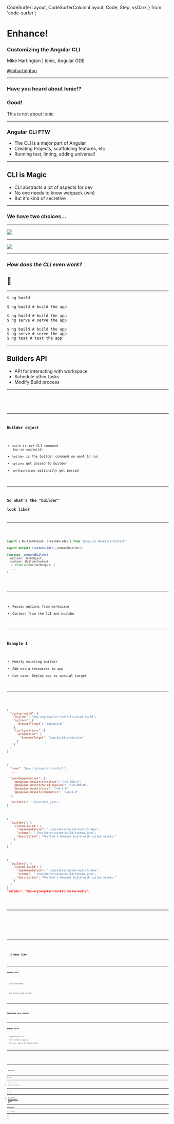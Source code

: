   CodeSurferLayout,
  CodeSurferColumnLayout,
  Code,
  Step,
  vsDark
} from 'code-surfer';

<div>
  <h1 style={{fontFamily: "Impact", fontSize: '200px'}}>Enhance!</h1>

### Customizing the Angular CLI

Mike Hartington | Ionic, Angular GDE

[@mhartington](https://twitter.com/mhartington)

</div>

---


<IonicLayout>

### Have you heard about Ionic!?

<Appear>
  <h3>Good!</h3>
  <p>This is not about Ionic</p>
</Appear>

</IonicLayout>

---

<Angular>

<div>
  <h3 style={{fontFamily: "Impact", fontSize: '3em'}}>Angular CLI FTW</h3>

- The CLI is a major part of Angular
- Creating Projects, scaffolding features, etc
- Running test, linting, adding universal!

</div>

</Angular>

---

## CLI is Magic

- CLI abstracts a lot of aspects for dev
- No one needs to know webpack (win)
- But it's kind of secretive

---

### We have two choices...

---

<Dark>
  <Image
    src="https://pbs.twimg.com/media/DqZGX38WwAA4EwM?format=jpg&name=medium"
    size="contain"
  />
</Dark>

---

<Dark>
  <Image
    src="https://i.giphy.com/media/3ohc14lCEdXHSpnnSU/giphy.gif"
    size="contain"
  />
</Dark>

---

### _How does the CLI even work?_

## 🤔

---

<CodeSurferLayout>

```shell
$ ng build
```

```shell
$ ng build # build the app
```

```shell
$ ng build # build the app
$ ng serve # serve the app
```

```shell
$ ng build # build the app
$ ng serve # serve the app
$ ng test # test the app
```

</CodeSurferLayout>

---

## Builders API

- API for interacting with workspace
- Schedule other tasks
- Modify Build process

---

<CodeSurferLayout>
  <Code
    lang="json"
    code={require('!!raw-loader!./code-samples/sample-angular.js').default}
  />
  <Code
    focus="5:11"
    lang="json"
    code={require('!!raw-loader!./code-samples/sample-angular.js').default}
  />
</CodeSurferLayout>

---

### Builder object

- `build` is **our** CLI command (`ng run app:build`)
- `builder` is the builder command we want to run
- `options` get passed to builder
- `configurations` optionally get passed

---

### So what's the "builder" <br/> look like?

---

<CodeSurferLayout>

```typescript
import { BuilderOutput, createBuilder } from '@angular-devkit/architect';

export default createBuilder(_commandBuilder);

function _commandBuilder(
  options: JsonObject,
  context: BuilderContext,
  ): Promise<BuilderOutput> {
  ...
}
```

</CodeSurferLayout>

---

- Passes options from workspace
- Context from the CLI and builder

---

### Example 1

- Modify existing builder
- Add extra resources to app
- Use case: Deploy app to special target

---

<CodeSurferLayout>

```json title="Sample angular.json"
{
  "custom-build": {
    "builder": "@my-org/angular-toolkit:custom-build",
    "options": {
      "browserTarget": "app:build"
    },
    "configurations": {
      "production": {
        "browserTarget": "app:build:production"
      }
    }
  }
}
```

```json title="@my-org/angular-toolkit/package.json"
{
  "name": "@my-org/angular-toolkit",
  ...

  "peerDependencies": {
    "@angular-devkit/architect": ">=0.800.0",
    "@angular-devkit/build-angular": ">=0.800.0",
    "@angular-devkit/core": ">=8.0.0",
    "@angular-devkit/schematics": ">=8.0.0"
  },

  "builders": "./builders.json",
}

```

```json title="@my-org/angular-toolkit/builders.json"
{
  "builders": {
    "custom-build": {
      "implementation": "./builders/custom-build/index",
      "schema": "./builders/custom-build/schema.json",
      "description": "Perform a browser build with custom assets."
    }
  }
}
```

```json 3,10  title="@my-org/angular-toolkit/builders.json"
{
  "builders": {
    "custom-build": {
      "implementation": "./builders/custom-build/index",
      "schema": "./builders/custom-build/schema.json",
      "description": "Perform a browser build with custom assets."
    }
  }
}
"builder": "@my-org/angular-toolkit:custom-build",

```

</CodeSurferLayout>

---

<CodeSurferLayout>
  <Code lang="typescript" code={require('!!raw-loader!../custom-builder/builders/custom-build/index.ts').default} />
  <Code lang="typescript" focus="1:13" code={require('!!raw-loader!../custom-builder/builders/custom-build/index.ts').default}/>
  <Code lang="typescript" focus="15:18" code={ require('!!raw-loader!../custom-builder/builders/custom-build/index.ts').default} />
  <Code lang="typescript" focus="19:26" code={require('!!raw-loader!../custom-builder/builders/custom-build/index.ts').default}/>
  <Code lang="typescript" focus="28:33" code={require('!!raw-loader!../custom-builder/builders/custom-build/index.ts').default}/>
</CodeSurferLayout>

---

<Dark bgColor="#1b2b34">

<h1>
  <code style={{ color: 'white' }}>$ Demo Time</code>
</h1>

</Dark>

---

### Pretty cool?

<Appear>

- Contrived? Maybe

* But Actually used in Ionic!

</Appear>

---

<Dark bgColor="#c23237">

### Something more complex

</Dark>

---

### Modify serve

- Append extra file
- Add secondary logging
- Use case: Deploy to remote device

---

<CodeSurferLayout>
  <Code lang="typescript" code={ require('!!raw-loader!../custom-builder/builders/custom-serve/index.ts').default}/>
  <Code focus="15:20" lang="typescript" code={ require('!!raw-loader!../custom-builder/builders/custom-serve/index.ts').default}/>
  <Code focus="22:30" lang="typescript" code={ require('!!raw-loader!../custom-builder/builders/custom-serve/index.ts').default}/>
  <Code focus="33:35" lang="typescript" code={ require('!!raw-loader!../custom-builder/builders/custom-serve/index.ts').default}/>
  <Code focus="37:40" lang="typescript" code={ require('!!raw-loader!../custom-builder/builders/custom-serve/index.ts').default}/>
  <Code focus="1:43" lang="typescript" code={ require('!!raw-loader!../custom-builder/builders/custom-serve/index.ts').default}/>
</CodeSurferLayout>

---

<Dark bgColor="#1b2b34">

<h1>
  <code style={{ color: 'white' }}>$ Demo Time</code>
</h1>

</Dark>

---

### Ok, now what?

---

- Builders are still new-ish
- Guide on Angular.io is published
- _But_ devkit API is no documented well

---

### Copy and Paste from <br/> the Internet

---

- [@angular-builders/jest](https://www.npmjs.com/package/@angular-builders/jest)
- [@angular-builders/timestamp](https://www.npmjs.com/package/@angular-builders/timestamp)
- [@angular-builders/custom-webpack](https://www.npmjs.com/package/@angular-builders/custom-webpack)
- [Minko Sample repo](https://github.com/mgechev/cli-builders-demo)

---

[@ionic/angular-toolkit](https://github.com/ionic-team/angular-toolkit)

---

Dive in and ask questions

---

### Thank you


&lt;/html&gt;

